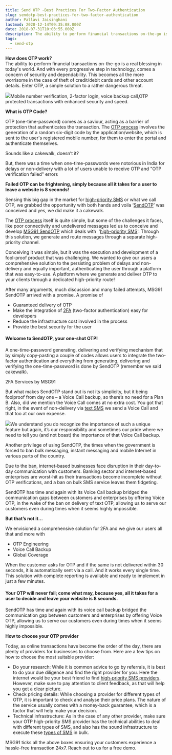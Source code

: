 ```yaml
---
title: Send OTP -Best Practices For Two-Factor Authentication
slug: sendotp-best-practices-for-two-factor-authentication
author: Pallavi Jaisinghani
lastmod: 2020-12-14T09:35:08.000Z
date: 2018-07-31T10:03:55.000Z
description: The ability to perform financial transactions on-the-go is a real blessing in today's world. And with every progressive step in technology, comes a concern of security and dependability. This becomes all the more worrisome in the case of theft of credit debit cards and other account details. Enter OTP, a simple solution to a rather dangerous threat.
tags:
  - send-otp
---
```


**How does OTP work?**  
The ability to perform financial transactions on-the-go is a real blessing in today's world. And with every progressive step in technology, comes a concern of security and dependability. This becomes all the more worrisome in the case of theft of credit/debit cards and other account details. Enter OTP, a simple solution to a rather dangerous threat.

![](https://images-msg91.s3.ap-south-1.amazonaws.com/2020/12/Group-18525--1-.png)Mobile number verification, 2-factor login, voice backup call,OTP protected transactions with enhanced security and speed.  
  
  
**What is OTP Code?**

OTP (one-time-password) comes as a saviour, acting as a barrier of protection that authenticates the transaction. The [OTP process](https://msg91.com/otp/) involves the generation of a random six-digit code by the application/website, which is sent to the user's registered mobile number, for them to enter the portal and authenticate themselves.   
  
Sounds like a cakewalk, doesn’t it?  
  
But, there was a time when one-time-passwords were notorious in India for delays or non-delivery with a lot of users unable to receive OTP and "OTP verification failed" errors

**Failed OTP can be frightening, simply because all it takes for a user to leave a website is 8 seconds!**  


Sensing this big gap in the market for [high-priority SMS](https://msg91.com/sms) or what we call OTP, we grabbed the opportunity with both hands and voila ‘[SendOTP](https://msg91.com/otp/)’ was conceived and yes, we did make it a cakewalk.  
  
The [OTP process](https://msg91.com/otp/) itself is quite simple, but some of the challenges it faces, like poor connectivity and undelivered messages led us to conceive and develop [MSG91 SendOTP](https://msg91.com/otp/) which deals with  '[high-priority SMS](https://msg91.com/otp/)'. Through this solution, we generate and route messages through a separate high-priority channel.   
  
Conceiving it was simple, but it was the execution and development of a fool-proof product that was challenging. We wanted to give our users a comprehensive solution to the persisting problem of delays and non-delivery and equally important, authenticating the user through a platform that was easy-to-use. A platform where we generate and deliver OTP to your clients through a dedicated high-priority route!  
  
After many arguments, much discussion and many failed attempts, MSG91 SendOTP arrived with a promise. A promise of

* Guaranteed delivery of OTP
* Make the integration of [2FA](https://msg91.com/otp/) (two-factor authentication) easy for developers
* Reduce the infrastructure cost involved in the process
* Provide the best security for the user

#### **Welcome to SendOTP, your one-shot OTP!**

A one-time-password generating, delivering and verifying mechanism that by simply copy-pasting a couple of codes allows users to integrate the two-factor authentication and everything from generating, delivering and verifying the one-time-password is done by SendOTP (remember we said cakewalk).

2FA Services by MSG91

But what makes SendOTP stand out is not its simplicity, but it being foolproof from day one – a Voice Call backup, so there’s no need for a Plan B. Also, did we mention the Voice Call comes at no extra cost. You got that right, in the event of non-delivery via [text SMS](https://msg91.com/) we send a Voice Call and that too at our own expense.

![](https://images-msg91.s3.ap-south-1.amazonaws.com/2020/12/LinkedIn-Post---3@2x-1.jpg)We understand you do recognize the importance of such a unique feature but again, it’s our responsibility and sometimes our pride where we need to tell you (and not boast) the importance of that Voice Call backup.

Another privilege of using SendOTP, the times when the government is forced to ban bulk messaging, instant messaging and mobile Internet in various parts of the country.

Due to the ban, internet-based businesses face disruption in their day-to-day communication with customers. Banking sector and internet-based enterprises are worst-hit as their transactions become incomplete without OTP verifications, and a ban on bulk SMS service leaves them fidgeting.

SendOTP has time and again with its Voice Call backup bridged the communication gaps between customers and enterprises by offering Voice OTP, in the wake of the ban on delivery of text OTP, allowing us to serve our customers even during times when it seems highly impossible.

**But that’s not it…**

We envisioned a comprehensive solution for 2FA and we give our users all that and more with

* OTP Engineering
* Voice Call Backup
* Global Coverage

When the customer asks for OTP and if the same is not delivered within 30 seconds, it is automatically sent via a call. And it works every single time. This solution with complete reporting is available and ready to implement in just a few minutes.

#### **Your OTP will never fail; come what may, because yes, all it takes for a user to decide and leave your website is 8 seconds.**

SendOTP has time and again with its voice call backup bridged the communication gap between customers and enterprises by offering Voice OTP, allowing us to serve our customers even during times when it seems highly impossible.  


**How to choose your OTP provider**  
  
Today, as online transactions have become the order of the day, there are plenty of providers for businesses to choose from. Here are a few tips on how to choose the most suitable provider:

* Do your research: While it is common advice to go by referrals, it is best to do your due diligence and find the right provider for you. Here the internet would be your best friend to find [high-priority SMS providers](https://msg91.com/). However, make sure to pay attention to client feedback, as that will help you get a clear picture.
* Check pricing details: While choosing a provider for different types of OTP, it is important to check and analyse their price plans. The nature of the service usually comes with a money-back guarantee, which is a factor that will help make your decision.
* Technical infrastructure: As in the case of any other provider, make sure your OTP high-priority SMS provider has the technical abilities to deal with different types of SMS, and also has the sound infrastructure to execute these [types of SMS](https://msg91.com/sms/) in bulk.

MSG91 ticks all the above boxes ensuring your customers experience a hassle-free transaction 24x7. Reach out to us for a free demo.

